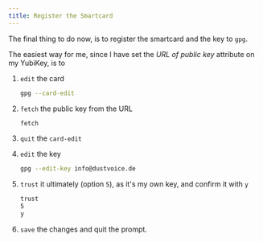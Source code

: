 ```yaml
---
title: Register the Smartcard
---
```



The final thing to do now, is to register the smartcard and the key to `gpg`.

The easiest way for me, since I have set the _URL of public key_ attribute on my YubiKey, is to

<Steps>

1. `edit` the card

   ```sh
   gpg --card-edit
   ```

2. `fetch` the public key from the URL

   ```sh frame="terminal" title="gpg/card>"
   fetch
   ```

3. `quit` the `card-edit`

4. `edit` the key

   ```sh
   gpg --edit-key info@dustvoice.de
   ```

5. `trust` it ultimately (option `5`), as it's my own key, and confirm it with `y`

   ```sh frame="terminal" title="gpg>"
   trust
   5
   y
   ```

6. `save` the changes and quit the prompt.

</Steps>
